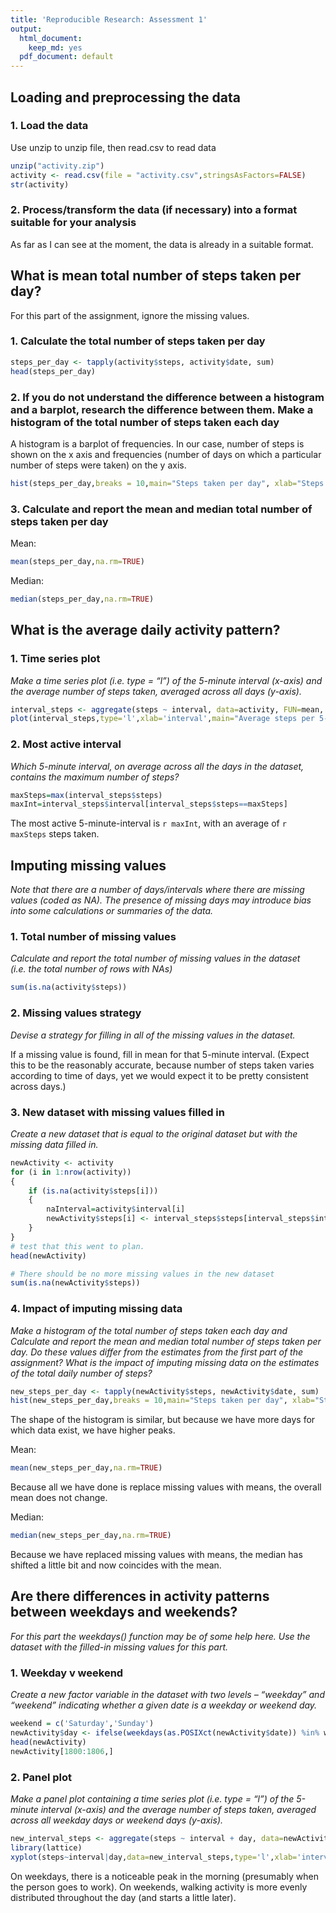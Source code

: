 ```yaml
---
title: 'Reproducible Research: Assessment 1'
output:
  html_document:
    keep_md: yes
  pdf_document: default
---
```



## Loading and preprocessing the data

### 1. Load the data

Use unzip to unzip file, then read.csv to read data

```r
unzip("activity.zip")
activity <- read.csv(file = "activity.csv",stringsAsFactors=FALSE)
str(activity)
```

### 2. Process/transform the data (if necessary) into a format suitable for your analysis

As far as I can see at the moment, the data is already in a suitable format.


## What is mean total number of steps taken per day?

For this part of the assignment, ignore the missing values.

### 1. Calculate the total number of steps taken per day

```r
steps_per_day <- tapply(activity$steps, activity$date, sum)
head(steps_per_day)
```

### 2. If you do not understand the difference between a histogram and a barplot, research the difference between them. Make a histogram of the total number of steps taken each day

A histogram is a barplot of frequencies. In our case, number of steps is shown on the x axis and frequencies (number of days on which a particular number of steps were taken) on the y axis.


```r
hist(steps_per_day,breaks = 10,main="Steps taken per day", xlab="Steps per day")
```


### 3. Calculate and report the mean and median total number of steps taken per day

Mean:

```r
mean(steps_per_day,na.rm=TRUE)
```

Median:

```r
median(steps_per_day,na.rm=TRUE)
```

 
## What is the average daily activity pattern?

### 1. Time series plot

*Make a time series plot (i.e. type = "l") of the 5-minute interval (x-axis) and the average number of steps taken, averaged across all days (y-axis).*


```r
interval_steps <- aggregate(steps ~ interval, data=activity, FUN=mean, na.rm=TRUE)
plot(interval_steps,type='l',xlab='interval',main="Average steps per 5-min interval throughout the day")
```

### 2. Most active interval

*Which 5-minute interval, on average across all the days in the dataset, contains the maximum number of steps?*

```r
maxSteps=max(interval_steps$steps)
maxInt=interval_steps$interval[interval_steps$steps==maxSteps]
```

The most active 5-minute-interval is `r maxInt`, with an average of `r maxSteps` steps taken.

## Imputing missing values
*Note that there are a number of days/intervals where there are missing values (coded as NA). The presence of missing days may introduce bias into some calculations or summaries of the data.*

### 1. Total number of missing values

*Calculate and report the total number of missing values in the dataset (i.e. the total number of rows with NAs)*

```r
sum(is.na(activity$steps))
```

### 2. Missing values strategy 
*Devise a strategy for filling in all of the missing values in the dataset.*

If a missing value is found, fill in mean for that 5-minute interval. (Expect this to be the reasonably accurate, because number of steps taken varies according to time of days, yet we would expect it to be pretty consistent across days.)



### 3. New dataset with missing values filled in
*Create a new dataset that is equal to the original dataset but with the missing data filled in.*

```r
newActivity <- activity
for (i in 1:nrow(activity))
{
    if (is.na(activity$steps[i]))
    {
        naInterval=activity$interval[i]
        newActivity$steps[i] <- interval_steps$steps[interval_steps$interval==naInterval]            
    }
}
# test that this went to plan. 
head(newActivity)

# There should be no more missing values in the new dataset
sum(is.na(newActivity$steps))
```

### 4. Impact of imputing missing data
*Make a histogram of the total number of steps taken each day and Calculate and report the mean and median total number of steps taken per day. Do these values differ from the estimates from the first part of the assignment? What is the impact of imputing missing data on the estimates of the total daily number of steps?*

```r
new_steps_per_day <- tapply(newActivity$steps, newActivity$date, sum)
hist(new_steps_per_day,breaks = 10,main="Steps taken per day", xlab="Steps per day")
```

The shape of the histogram is similar, but because we have more days for which data exist, we have higher peaks.

Mean:

```r
mean(new_steps_per_day,na.rm=TRUE)
```

Because all we have done is replace missing values with means, the overall mean does not change.

Median:

```r
median(new_steps_per_day,na.rm=TRUE)
```

Because we have replaced missing values with means, the median has shifted a little bit and now coincides with the mean.


## Are there differences in activity patterns between weekdays and weekends?

*For this part the weekdays() function may be of some help here. Use the dataset with the filled-in missing values for this part.*

### 1. Weekday v weekend 

*Create a new factor variable in the dataset with two levels – “weekday” and “weekend” indicating whether a given date is a weekday or weekend day.*

```r
weekend = c('Saturday','Sunday')
newActivity$day <- ifelse(weekdays(as.POSIXct(newActivity$date)) %in% weekend, "weekend", "weekday")
head(newActivity)                                                                              
newActivity[1800:1806,]
```


### 2. Panel plot

*Make a panel plot containing a time series plot (i.e. type = "l") of the 5-minute interval (x-axis) and the average number of steps taken, averaged across all weekday days or weekend days (y-axis).*

```r
new_interval_steps <- aggregate(steps ~ interval + day, data=newActivity, FUN=mean, na.rm=TRUE)
library(lattice)
xyplot(steps~interval|day,data=new_interval_steps,type='l',xlab='interval',main="Average steps per 5-min interval weekdays/weekend",layout=c(1,2))
```

On weekdays, there is a noticeable peak in the morning (presumably when the person goes to work). On weekends, walking activity is more evenly distributed throughout the day (and starts a little later).


